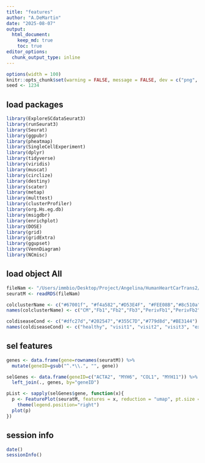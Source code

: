 ```yaml
---
title: "features"
author: "A.DeMartin"
date: "2025-08-07"
output: 
  html_document:
    keep_md: true
    toc: true
editor_options: 
  chunk_output_type: inline
---
```


```r
options(width = 100)
knitr::opts_chunk$set(warning = FALSE, message = FALSE, dev = c("png", "pdf"))
seed <- 1234
```

## load packages
```r
library(ExploreSCdataSeurat3)
library(runSeurat3)
library(Seurat)
library(ggpubr)
library(pheatmap)
library(SingleCellExperiment)
library(dplyr)
library(tidyverse)
library(viridis)
library(muscat)
library(circlize)
library(destiny)
library(scater)
library(metap)
library(multtest)
library(clusterProfiler)
library(org.Hs.eg.db)
library(msigdbr)
library(enrichplot)
library(DOSE)
library(grid)
library(gridExtra)
library(ggupset)
library(VennDiagram)
library(NCmisc)
```

## load object All
```r
fileNam <- "/Users/immbio/Desktop/Project/Angelina/HumanHeartCarTrans2/data/Human_heart_allmerged_seurat.rds"
seuratM <- readRDS(fileNam)
```

```r
colclusterName <- c("#67001f", "#f4a582","#D53E4F", "#FEE08B","#8c510a","#003c30","#01665e","#66C2A5", "#3288BD","#BEAED4", "#c7eae5", "#B09C85", "#4e5a4c","#393A3F","#355C7D","#202547","#B45B5C","#725663FF","#232429","grey")
names(colclusterName) <- c("CM","Fb1","Fb2","Fb3","PerivFb1","PerivFb2","VSMC","BEC1","BEC2","BEC3","LEC","NC","Baror","Adipoc","Mph1","Mph2","Tcell1","Tcell2","Mastcell","Mph3")

coldiseaseCond <- c("#dfc27d","#202547","#355C7D","#779d8d","#BE3144")
names(coldiseaseCond) <- c("healthy", "visit1", "visit2", "visit3", "explant")
```

## sel features 
```r
genes <- data.frame(gene=rownames(seuratM)) %>% 
  mutate(geneID=gsub("^.*\\.", "", gene))

selGenes <- data.frame(geneID=c("ACTA2", "MYH6", "COL1", "MYH11")) %>% 
  left_join(., genes, by="geneID")

pList <- sapply(selGenes$gene, function(x){
  p <- FeaturePlot(seuratM, features = x, reduction = "umap", pt.size = 0.1, cols = c("lightgrey", "#BE3144"), raster = FALSE) +
    theme(legend.position="right")
  plot(p)
})
```

## session info
```r
date()
sessionInfo()
```
